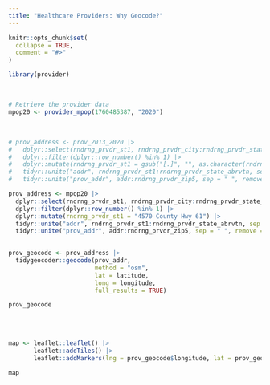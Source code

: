 ```yaml
---
title: "Healthcare Providers: Why Geocode?"
---
```


```r
knitr::opts_chunk$set(
  collapse = TRUE,
  comment = "#>"
)
```

```r
library(provider)
```


<br>

```r
# Retrieve the provider data
mpop20 <- provider_mpop(1760485387, "2020")
```

<br>

```r
# prov_address <- prov_2013_2020 |> 
#   dplyr::select(rndrng_prvdr_st1, rndrng_prvdr_city:rndrng_prvdr_state_abrvtn, rndrng_prvdr_zip5) |> 
#   dplyr::filter(dplyr::row_number() %in% 1) |> 
#   dplyr::mutate(rndrng_prvdr_st1 = gsub("[.]", "", as.character(rndrng_prvdr_st1))) |> 
#   tidyr::unite("addr", rndrng_prvdr_st1:rndrng_prvdr_state_abrvtn, sep = ", ", remove = TRUE) |> 
#   tidyr::unite("prov_addr", addr:rndrng_prvdr_zip5, sep = " ", remove = TRUE)

prov_address <- mpop20 |> 
  dplyr::select(rndrng_prvdr_st1, rndrng_prvdr_city:rndrng_prvdr_state_abrvtn, rndrng_prvdr_zip5) |> 
  dplyr::filter(dplyr::row_number() %in% 1) |> 
  dplyr::mutate(rndrng_prvdr_st1 = "4570 County Hwy 61") |> 
  tidyr::unite("addr", rndrng_prvdr_st1:rndrng_prvdr_state_abrvtn, sep = ", ", remove = TRUE) |> 
  tidyr::unite("prov_addr", addr:rndrng_prvdr_zip5, sep = " ", remove = TRUE)
  

prov_geocode <- prov_address |> 
  tidygeocoder::geocode(prov_addr, 
                        method = "osm", 
                        lat = latitude, 
                        long = longitude, 
                        full_results = TRUE)

prov_geocode
```

<br><br>

```r
map <- leaflet::leaflet() |> 
       leaflet::addTiles() |> 
       leaflet::addMarkers(lng = prov_geocode$longitude, lat = prov_geocode$latitude, popup = prov_geocode$display_name)

map
```

<br><br>
